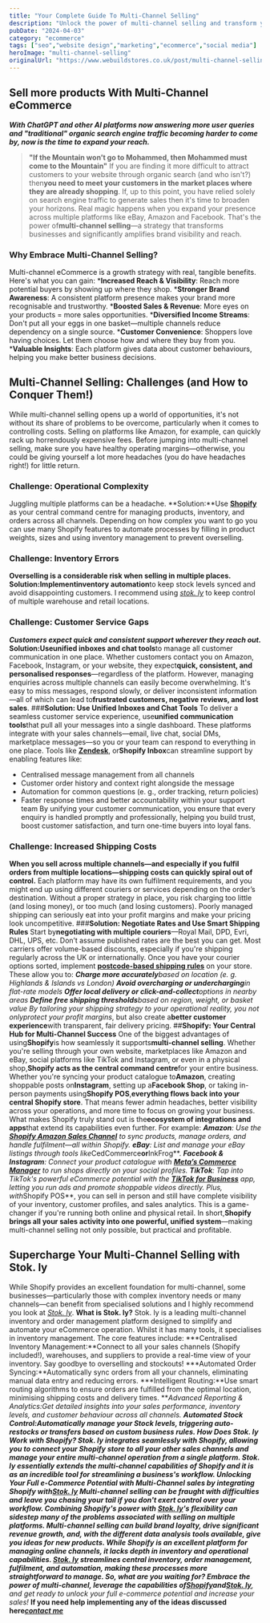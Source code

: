 ```yaml
---
title: "Your Complete Guide To Multi-Channel Selling"
description: "Unlock the power of multi-channel selling and transform your business. Discover how multi-channel selling boosts brand visibility and sales growth."
pubDate: "2024-04-03"
category: "ecommerce"
tags: ["seo","website design","marketing","ecommerce","social media"]
heroImage: "multi-channel-selling"
originalUrl: "https://www.webuildstores.co.uk/post/multi-channel-selling"
---
```





## Sell more products With Multi-Channel eCommerce
**_With ChatGPT and other AI platforms now answering more user queries and "traditional" organic search engine traffic becoming harder to come by, now is the time to expand your reach._**
>**"If the Mountain won’t go to Mohammed, then Mohammed must come to the Mountain"**
If you are finding it more difficult to attract customers to your website through organic search (and who isn't?) then**you need to meet your customers in the market places where they are already shopping**.
If, up to this point, you have relied solely on search engine traffic to generate sales then it's time to broaden your horizons. Real magic happens when you expand your presence across multiple platforms like eBay, Amazon and Facebook.
That's the power of**multi-channel selling**—a strategy that transforms businesses and significantly amplifies brand visibility and reach.
### Why Embrace Multi-Channel Selling?

Multi-channel eCommerce is a growth strategy with real, tangible benefits. Here's what you can gain:
 ***Increased Reach & Visibility**: Reach more potential buyers by showing up where they shop.
 ***Stronger Brand Awareness**: A consistent platform presence makes your brand more recognisable and trustworthy.
 ***Boosted Sales & Revenue**: More eyes on your products = more sales opportunities.
 ***Diversified Income Streams**: Don't put all your eggs in one basket—multiple channels reduce dependency on a single source.
 ***Customer Convenience**: Shoppers love having choices. Let them choose how and where they buy from you.
 ***Valuable Insights**: Each platform gives data about customer behaviours, helping you make better business decisions.
## Multi-Channel Selling: Challenges (and How to Conquer Them!)
While multi-channel selling opens up a world of opportunities, it's not without its share of problems to be overcome, particularly when it comes to controlling costs. Selling on platforms like Amazon, for example, can quickly rack up horrendously expensive fees.
Before jumping into multi-channel selling, make sure you have healthy operating margins—otherwise, you could be giving yourself a lot more headaches (you do have headaches right!) for little return.
### Challenge: Operational Complexity
Juggling multiple platforms can be a headache.
**Solution:**Use [**Shopify**](https://www.shopify.com/?ref=storebuilder-limited) as your central command centre for managing products, inventory, and orders across all channels. Depending on how complex you want to go you can use many Shopify features to automate processes by filling in product weights, sizes and using inventory management to prevent overselling.
### Challenge: Inventory Errors
**Overselling is a considerable risk when selling in multiple places.**
**Solution:**Implement**inventory automation**to keep stock levels synced and avoid disappointing customers. I recommend using [_stok. ly_](https://www.stok.ly) to keep control of multiple warehouse and retail locations.
### Challenge: Customer Service Gaps
**_Customers expect quick and consistent support wherever they reach out._**
**Solution:**Use**unified inboxes and chat tools**to manage all customer communication in one place.
Whether customers contact you on Amazon, Facebook, Instagram, or your website, they expect**quick, consistent, and personalised responses**—regardless of the platform.
However, managing enquiries across multiple channels can easily become overwhelming. It's easy to miss messages, respond slowly, or deliver inconsistent information—all of which can lead to**frustrated customers, negative reviews, and lost sales**.
###**Solution: Use Unified Inboxes and Chat Tools**
To deliver a seamless customer service experience, use**unified communication tools**that pull all your messages into a single dashboard. These platforms integrate with your sales channels—email, live chat, social DMs, marketplace messages—so you or your team can respond to everything in one place.
Tools like [**Zendesk**](https://www.zendesk.co.uk/), or**Shopify Inbox**can streamline support by enabling features like:
 * Centralised message management from all channels
 * Customer order history and context right alongside the message
 * Automation for common questions (e. g., order tracking, return policies)
 * Faster response times and better accountability within your support team
By unifying your customer communication, you ensure that every enquiry is handled promptly and professionally, helping you build trust, boost customer satisfaction, and turn one-time buyers into loyal fans.
### Challenge: Increased Shipping Costs
**When you sell across multiple channels—and especially if you fulfil orders from multiple locations—shipping costs can quickly spiral out of control.**
Each platform may have its own fulfilment requirements, and you might end up using different couriers or services depending on the order’s destination.
Without a proper strategy in place, you risk charging too little (and losing money), or too much (and losing customers). Poorly managed shipping can seriously eat into your profit margins and make your pricing look uncompetitive.
###**Solution: Negotiate Rates and Use Smart Shipping Rules**
Start by**negotiating with multiple couriers**—Royal Mail, DPD, Evri, DHL, UPS, etc. Don’t assume published rates are the best you can get. Most carriers offer volume-based discounts, especially if you're shipping regularly across the UK or internationally.
Once you have your courier options sorted, implement [**postcode-based shipping rules**](https://www.webuildstores.co.uk/post/uk-shopify-shipping) on your store. These allow you to:
 ***Charge more accurately**based on location (e. g. Highlands & Islands vs London)
 ***Avoid overcharging or undercharging**in flat-rate models
 ***Offer local delivery or click-and-collect**options in nearby areas
 ***Define free shipping thresholds**based on region, weight, or basket value
By tailoring your shipping strategy to your operational reality, you not only**protect your profit margins**, but also create a**better customer experience**with transparent, fair delivery pricing.
##**Shopify: Your Central Hub for Multi-Channel Success**
One of the biggest advantages of using**Shopify**is how seamlessly it supports**multi-channel selling**. Whether you're selling through your own website, marketplaces like Amazon and eBay, social platforms like TikTok and Instagram, or even in a physical shop,**Shopify acts as the central command centre**for your entire business.
Whether you're syncing your product catalogue to**Amazon**, creating shoppable posts on**Instagram**, setting up a**Facebook Shop**, or taking in-person payments using**Shopify POS**,**everything flows back into your central Shopify store**.
That means fewer admin headaches, better visibility across your operations, and more time to focus on growing your business.
What makes Shopify truly stand out is the**ecosystem of integrations and apps**that extend its capabilities even further.
For example:
 ***Amazon**: Use the [**Shopify Amazon Sales Channel**](https://apps.shopify.com/reputon-amazon-channel) to sync products, manage orders, and handle fulfilment—all within Shopify.
 ***eBay**: List and manage your eBay listings through tools like**CedCommerce**or**InkFrog**.
 ***Facebook & Instagram**: Connect your product catalogue with [**Meta’s Commerce Manager**](https://www.facebook.com/business/help/2371372636254534) to run shops directly on your social profiles.
 ***TikTok**: Tap into TikTok's powerful eCommerce potential with the [**TikTok for Business**](https://getstarted.tiktok.com/) app, letting you run ads and promote shoppable videos directly.
Plus, with**Shopify POS**, you can sell in person and still have complete visibility of your inventory, customer profiles, and sales analytics. This is a game-changer if you're running both online and physical retail.
In short,**Shopify brings all your sales activity into one powerful, unified system**—making multi-channel selling not only possible, but practical and profitable.
## Supercharge Your Multi-Channel Selling with Stok. ly
While Shopify provides an excellent foundation for multi-channel, some businesses—particularly those with complex inventory needs or many channels—can benefit from specialised solutions and I highly recommend you look at [_Stok. ly_](https://www.stok.ly).
**What is Stok. ly?**
Stok. ly is a leading multi-channel inventory and order management platform designed to simplify and automate your eCommerce operation. Whilst it has many tools, it specialises in inventory management. The core features include:
 ***Centralised Inventory Management:**Connect to all your sales channels (Shopify included!), warehouses, and suppliers to provide a real-time view of your inventory. Say goodbye to overselling and stockouts!
 ***Automated Order Syncing:**Automatically sync orders from all your channels, eliminating manual data entry and reducing errors.
 ***Intelligent Routing:**Use smart routing algorithms to ensure orders are fulfilled from the optimal location, minimising shipping costs and delivery times.
 ***Advanced Reporting & Analytics:**Get detailed insights into your sales performance, inventory levels, and customer behaviour across all channels.
 ***Automated Stock Control:**Automatically manage your Stock levels, triggering auto-restocks or transfers based on custom business rules.
**How Does Stok. ly Work with Shopify?**
Stok. ly integrates seamlessly with Shopify, allowing you to connect your Shopify store to all your other sales channels and manage your entire multi-channel operation from a single platform.
Stok. ly essentially extends the multi-channel capabilities of Shopify and it is as an incredible tool for streamlining a business's workflow.
**Unlocking Your Full e-Commerce Potential with Multi-Channel sales by integrating Shopify with**[**Stok. ly**](http://Stok.ly)
Multi-channel selling can be fraught with difficulties and leave you chasing your tail if you don't exert control over your workflow.
Combining Shopify's power with [Stok. ly](http://Stok.ly)'s flexibility can sidestep many of the problems associated with selling on multiple platforms.
Multi-channel selling can build brand loyalty, drive significant revenue growth, and, with the different data analysis tools available, give you ideas for new products.
While Shopify is an excellent platform for managing online channels, it lacks depth in inventory and operational capabilities. [Stok. ly](http://Stok.ly) streamlines central inventory, order management, fulfilment, and automation, making these processes more straightforward to manage.
**So, what are you waiting for? Embrace the power of multi-channel, leverage the capabilities of**[**__Shopify__**](https://www.shopify.com/?ref=storebuilder-limited)**_and_**[**__Stok. ly__**](https://www.stok.ly)**_, and get ready to unlock your full e-commerce potential and increase your sales!_**
**If you need help implementing any of the ideas discussed here**[**_contact me_**](https://www.webuildstores.co.uk/contact)
